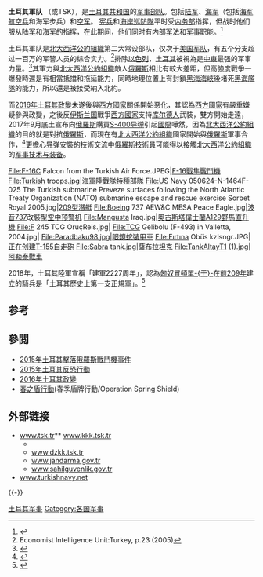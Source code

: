 {{Infobox national military
|country            = {{TUR|土耳其}}
|name               = 土耳其軍队
|native_name        = Türk Silahlı Kuvvetleri
|image              = Flag of Turkey.svg
|caption            = [[土耳其国旗|土耳其国旗]]
|image2             = Standard of General staff of Turkish Armed Forces.svg
|caption2           = 土耳其三軍统帅（总统）军旗
|founded            = 
* [[前209年|前209年]]<ref name="Akademi">Harp Akademileri Komutanlığı, ''Harp Akademilerinin 120 Yılı'', İstanbul, 1968, p. 26, 46.</ref>
* [[1920年|1920年]][[5月3日|5月3日]]<ref name="Akademi">Harp Akademileri Komutanlığı, ''Harp Akademilerinin 120 Yılı'', İstanbul, 1968, p. 26, 46.</ref>
|current_form       =
|branches           =
* {{nowrap|{{Flagicon image|Flag of Turkish Land Forces Command.svg|size=23px}} [[土耳其陆军|土耳其陆军]]}}<br />
* {{nowrap|{{Flagicon image|Flag of Turkish Naval Forces Command.PNG|size=23px}} [[土耳其海军|土耳其海军]]}}<br />
* {{nowrap|{{Flagicon image|Flag of Turkish Air Force Command.svg|size=23px}} [[土耳其空军|土耳其空军]]}}<br />
* {{nowrap|{{Flagicon image|Flag of Turkish General Command of Gendarmerie.svg|size=23px}} [[土耳其宪兵|宪兵]]<sup>*</sup>}}<br />
* {{nowrap|{{Flagicon image|Flag of Turkish Coast Guard Commander.svg|size=23px}} [[土耳其海岸警卫队|海岸警卫队]]<sup>*</sup>}}<br />
<small>*注：宪兵和海岸警卫队平时受内务部指挥。</small>
|headquarters       = {{Flagicon image|Flag of Turkey.svg|size=23px}} [[Bakanlıklar|Bakanlıklar]], [[Çankaya|Çankaya]], [[Ankara|Ankara]]
|flying_hours       =
<!-- Leadership -->
|commander-in-chief = {{flagicon image|Flag of the President of Turkey.svg|size=23px}} [[雷傑普·塔伊普·艾爾段|雷傑普·塔伊普·艾爾段]]
|commander-in-chief_title= [[土耳其总统|最高統帥]]
|minister           = {{flagicon image|Flag of Turkey.svg|size=23px}} [[胡卢西·阿卡爾|胡卢西·阿卡爾]]
|minister_title     = 国防部部长
|commander          = {{flagicon image|Standard of General staff of Turkish Armed Forces.svg|size=23px}}{{en-link|亞薩爾·古勒|Yaşar Güler}}
|commander_title    = [[总参谋长|总参谋长]]
<!-- Manpower -->
|age                = 19
|conscription       = 6-15个月，取决于教育水平
|manpower_data      =
|manpower_age       = 16-49 <ref name="factbook">{{cite web|url=https://www.cia.gov/library/publications/the-world-factbook/geos/tu.html|title=The World Factbook - Turkey|publisher=[[Central_Intelligence_Agency|Central Intelligence Agency]]|accessdate=2012-02-12|archive-date=2017-09-20|archive-url=https://web.archive.org/web/20170920072149/https://www.cia.gov/library/publications/the-world-factbook/geos/tu.html|dead-url=no}}</ref>
|available          = 21,079,077 （2010年估计）
|available_f        = 20,558,696 （2010年估计）
|fit                = 17,664,510 （2010年估计）
|fit_f              = 17,340,816 （2010年估计）
|reaching           = 700,079 （2010年估计）
|reaching_f         = 670,328 （2010年估计）
|active             = 510,200 [[各国国防预算列表|第九]]
|ranked             = 
|reserve            = 378,700预备役，152,200准军事人员
|deployed           = 
<!-- Financial -->
|amount             = 151亿美元（2010）[[各国国防预算列表|第八]]
|percent_GDP        = 2.6%(2010)
<!-- Industrial -->
|domestic_suppliers = <!-- List major domestic firms and suppliers of military equipment -->
*{{Flagicon image|Flag of Turkey.svg|size=23px}} [[MKEK|MKEK]]{{citation_needed}}
*{{Flagicon image|Flag of Turkey.svg|size=23px}} [[ASELSAN|ASELSAN]]{{citation_needed}}
*{{Flagicon image|Flag of Turkey.svg|size=23px}} [[BMC_(Turkey)#Military|BMC]]{{citation_needed}}
*{{Flagicon image|Flag of Turkey.svg|size=23px}} [[FNSS_Defence_Systems|FNSS]]{{citation_needed}}
*{{Flagicon image|Flag of Turkey.svg|size=23px}} [[GIRSAN|GIRSAN]]{{citation_needed}}
*{{Flagicon image|Flag of Turkey.svg|size=23px}} [[TISAS|TISAS]]{{citation_needed}}
*{{Flagicon image|Flag of Turkey.svg|size=23px}} [[Havelsan|Havelsan]]{{citation_needed}}
*{{Flagicon image|Flag of Turkey.svg|size=23px}} [[Transvaro|Transvaro]]{{citation_needed}}
*{{Flagicon image|Flag of Turkey.svg|size=23px}} [[Turkish_Aerospace_Industries|TAI]]{{citation_needed}}
*{{Flagicon image|Flag of Turkey.svg|size=23px}} [[Otokar|Otokar]]{{citation_needed}}
*{{Flagicon image|Flag of Turkey.svg|size=23px}} [[Roketsan|Roketsan]]{{citation_needed}}
*{{Flagicon image|Flag of Turkey.svg|size=23px}} [[TÜBİTAK|TÜBİTAK]]{{citation_needed}}
*{{Flagicon image|Flag of Turkey.svg|size=23px}} [[Gölcük_Naval_Shipyard|Gölcük Naval Shipyard]]{{citation_needed}}
*{{Flagicon image|Flag of Turkey.svg|size=23px}} [[Akdal_Arms|Akdal Arms]]{{citation_needed}}
|foreign_suppliers = <!-- List major supplying countries for the nation's armed forces -->
|imports            = 6.75亿美元（2009年估计）<ref name="sipriimports">{{cite web|url=http://armstrade.sipri.org/armstrade/page/values.php|title=TIV of arms imports to Turkey, 2008-2009|publisher=Stockholm International Peace Research Institute|accessdate=6 June 2010|archive-date=2015-11-25|archive-url=https://web.archive.org/web/20151125105813/http://armstrade.sipri.org/armstrade/page/values.php|dead-url=no}}</ref>
|exports            = 8.3亿美元<ref name="ssmexport">{{cite web|title=SSM Performance Report|url=http://www.ssm.gov.tr/anasayfa/hizli/duyurular/kurumsalDuyurular/Sayfalar/2009FaaliyetRaporu.aspx|work=Undersecretariat for Defense Industries|accessdate=20 June 2010|page=82|language=tr|format=pdf|deadurl=yes|archiveurl=https://web.archive.org/web/20120302215346/http://www.ssm.gov.tr/anasayfa/hizli/duyurular/kurumsalDuyurular/Sayfalar/2009FaaliyetRaporu.aspx|archivedate=2012年3月2日}}</ref>
<!-- Related aricles -->
|history            = [[土耳其军事历史|土耳其军事历史]]
|ranks              = [[土耳其軍銜|土耳其軍銜]]
}}

'''土耳其軍队''' （{{lang-tr|Türk Silahlı Kuvvetleri}}或TSK），是[[土耳其|土耳其共和国]]的[[军事部队|军事部队]]。包括[[陆军|陆军]]、[[海军|海军]]（包括[[海军航空兵|海军航空兵]]和海军步兵）和[[空军|空军]]。 [[宪兵|宪兵]]和[[海岸巡防隊|海岸巡防隊]]平时受[[内务部|内务部]]指挥，但战时他们服从[[陆军|陆军]]和[[海军|海军]]的指挥，在此期间，他们同时有内部[[军法|军法]]和[[军事|军事]]职能。<ref name="TSK_Organisation">{{cite web |url=http://www.tsk.mil.tr/eng/genel_konular/savunmaorganizasyonu.htm |title=Turkish Armed Forces Defense Organization |author=Turkish General Staff |authorlink=Turkish Armed Forces |publisher=Turkish Armed Forces |accessdate=2006-12-15 |year=2006 |deadurl=yes |archiveurl=https://web.archive.org/web/20071002051620/http://www.tsk.mil.tr/eng/genel_konular/savunmaorganizasyonu.htm |archivedate=2007-10-02 }}</ref>

土耳其軍队是[[北大西洋公約組織|北大西洋公約組織]]第二大常设部队，仅次于[[美国军队|美国军队]]，有五个分支超过一百万的军警人员的综合实力。<ref name="Economist">Economist Intelligence Unit:Turkey, p.23 (2005)</ref>排除[[以色列|以色列]]，[[土耳其|土耳其]]被視為是[[中東|中東]]最强的军事力量。<ref name="Heptagon">{{cite web |url=http://www.heptagonpost.com/Dessi/can_turkey_be_a_source_of_stability_in_the_middle_east |title=Can Turkey Be a Source of Stability in the Middle East? |publisher=heptagonpost.com |date=2010-12-18 |accessdate=2011-05-16 |archive-url=https://web.archive.org/web/20110613222927/http://www.heptagonpost.com/Dessi/can_turkey_be_a_source_of_stability_in_the_middle_east |archive-date=2011-06-13 |dead-url=yes }}</ref>其軍力與[[北大西洋公約組織|北大西洋公約組織]]敵人[[俄羅斯|俄羅斯]]相比有較大差距，但高強度戰爭一爆發時還是有相當抵擋和拖延能力，同時地理位置上有封鎖[[黑海海峽|黑海海峽]]後堵死[[黑海艦隊|黑海艦隊]]的能力，所以還是被接受納入北約。

而[[2016年土耳其政變|2016年土耳其政變]]未遂後與[[西方國家|西方國家]]關係開始惡化，其認為[[西方國家|西方國家]]有嚴重嫌疑參與政變，之後反[[伊斯兰国|伊斯兰国]]戰爭[[西方國家|西方國家]]支持[[库尔德人|库尔德人]]武裝，雙方開始走遠，2017年9月底土宣布向[[俄羅斯|俄羅斯]]購買[[S-400导弹|S-400导弹]]引起[[國際|國際]]嘩然，因為[[北大西洋公約組織|北大西洋公約組織]]的目的就是對抗[[俄羅斯|俄羅斯]]，而現在有[[北大西洋公約組織|北大西洋公約組織]]國家開始與[[俄羅斯|俄羅斯]]軍事合作，<ref>{{Cite web |url=http://tv.cctv.com/2017/09/29/VIDExXQQbOD6bt7WC5KCvMSB170929.shtml |title=央視-俄土走近 |accessdate=2017-10-01 |archive-date=2021-01-15 |archive-url=https://web.archive.org/web/20210115155926/http://tv.cctv.com/2017/09/29/VIDExXQQbOD6bt7WC5KCvMSB170929.shtml |dead-url=no }}</ref>更擔心[[导弹|导弹]]安裝的技術交流中[[俄羅斯|俄羅斯]][[技術員|技術員]]可能得以接觸[[北大西洋公約組織|北大西洋公約組織]]的[[军事技术与装备|军事技术与装备]]。

<gallery>
File:F-16C Falcon from the Turkish Air Force.JPEG|[[F-16戰隼戰鬥機|F-16戰隼戰鬥機]]
File:Turkish troops.jpg|[[海軍陸戰隊|海軍陸戰隊]][[特種部隊|特種部隊]]
File:US Navy 050624-N-1464F-025 The Turkish submarine Preveze surfaces following the North Atlantic Treaty Organization (NATO) submarine escape and rescue exercise Sorbet Royal 2005.jpg|[[209型潛艇|209型潛艇]]
File:Boeing 737 AEW&C MESA Peace Eagle.jpg|[[波音737|波音737]]改裝型[[空中预警机|空中预警机]]
File:Mangusta Iraq.jpg|[[奧古斯塔偉士蘭A129野馬直升機|奧古斯塔偉士蘭A129野馬直升機]]
File:F 245 TCG OruçReis.jpg|{{en-link|巴巴羅斯級巡防艦|Barbaros-class_frigate}}
File:TCG Gelibolu (F-493) in Valletta, 2004.jpg|{{en-link|G級巡防艦|G-class_frigate}}
File:Paradbaku98.jpg|[[眼鏡蛇裝甲車|眼鏡蛇裝甲車]]
File:Fırtına Obüs kzlsngr.JPG|[[K9自走砲|正在创建T-155自走砲]]
File:Sabra tank.jpg|[[薩布拉坦克|薩布拉坦克]]
File:TankAltayT1 (1).jpg|[[阿勒泰戰車|阿勒泰戰車]]
</gallery>

2018年，土耳其陸軍宣稱「建軍2227周年」，認為[[匈奴|匈奴]][[冒顿|冒頓單-{于}-]]在[[前209年|前209年]]建立的騎兵是「土耳其歷史上第一支正規軍」。<ref>{{Cite web |url=http://mil.news.sina.com.cn/history/2018-07-02/doc-ihespqry6811775.shtml |title=土耳其军队新认了一个老祖宗：合围刘邦的匈奴骑兵 |website=新浪網 |date=2018-07-02 |accessdate=2018-07-10 |archive-date=2019-05-02 |archive-url=https://web.archive.org/web/20190502073743/http://mil.news.sina.com.cn/history/2018-07-02/doc-ihespqry6811775.shtml |dead-url=no }}</ref>

==参考==
{{reflist}}

==參閲==
*[[2015年土耳其擊落俄羅斯戰鬥機事件|2015年土耳其擊落俄羅斯戰鬥機事件]]
*[[2015年土耳其反恐行動|2015年土耳其反恐行動]]
*[[2016年土耳其政變|2016年土耳其政變]]
*[[春之盾行動|春之盾行動]](春季盾牌行動/Operation Spring Shield)

==外部链接==
{{commonscat|Military of Turkey}}
* [https://web.archive.org/web/20180503050623/http://www.tsk.tr/ www.tsk.tr]** [http://www.kkk.tsk.tr www.kkk.tsk.tr]
**{{Wayback|url=http://www.tsk.tr/ |date=20180901092931 }}
** [http://www.dzkk.tsk.tr www.dzkk.tsk.tr] {{Wayback|url=http://www.dzkk.tsk.tr/ |date=20091223034342 }}
** [http://www.jandarma.gov.tr www.jandarma.gov.tr] {{Wayback|url=http://www.jandarma.gov.tr/ |date=20151120061655 }}
** [http://www.sahilguvenlik.gov.tr www.sahilguvenlik.gov.tr] {{Wayback|url=http://www.sahilguvenlik.gov.tr/ |date=20180924234622 }}
* [http://www.turkishnavy.net www.turkishnavy.net] {{Wayback|url=http://www.turkishnavy.net/ |date=20110717162104 }}
{{-}}
{{欧洲各国家和地区軍事|state=collapsed}}
{{亞洲各国家和地區军事|state=collapsed}}

[[Category:土耳其军事|]]
[[Category:各国军事|Category:各国军事]]